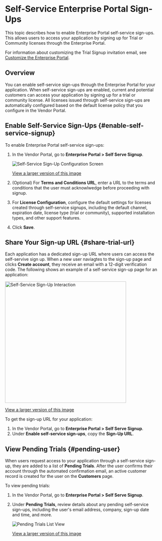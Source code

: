 # Self-Service Enterprise Portal Sign-Ups

This topic describes how to enable Enterprise Portal self-service sign-ups. This allows users to access your application by signing up for Trial or Community licenses through the Enterprise Portal.

For information about customizing the Trial Signup invitation email, see [Customize the Enterprise Portal](enterprise-portal-configure).

## Overview

You can enable self-service sign-ups through the Enterprise Portal for your application. When self-service sign-ups are enabled, current and potential customers can access your application by signing up for a trial or community license. All licenses issued through self-service sign-ups are automatically configured based on the default license policy that you configure in the Vendor Portal.

## Enable Self-Service Sign-Ups {#enable-self-service-signup}

To enable Enterprise Portal self-service sign-ups:

1. In the Vendor Portal, go to **Enterprise Portal > Self Serve Signup**. 

    ![Self-Service Sign-Up Configuration Screen](/images/self-serve-configure.png)

    [View a larger version of this image](/images/self-serve-configure.png)

1. (Optional) For **Terms and Conditions URL**, enter a URL to the terms and conditions that the user must acknowlwedge before proceeding with signup.

1. For **License Configuration**, configure the default settings for licenses created through self-service signups, including the default channel, expiration date, license type (trial or community), supported installation types, and other support features.

1. Click **Save**.

## Share Your Sign-up URL {#share-trial-url}

Each application has a dedicated sign-up URL where users can access the self-servive sign up. When a new user naviagtes to the sign-up page and clicks **Create account**, they receive an email with a 12-digit verification code. The following shows an example of a self-service sign-up page for an application:

<img alt="Self-Service Sign-Up Interaction" src="/images/self-serve-signup-screen.png" width="400px"/>

[View a larger version of this image](/images/self-serve-signup-screen.png)

To get the sign-up URL for your application:
1. In the Vendor Portal, go to **Enterprise Portal > Self Serve Signup**.
1. Under **Enable self-service sign-ups**, copy the **Sign-Up URL**.

## View Pending Trials {#pending-user}

When users request access to your application through a self-service sign-up, they are added to a list of **Pending Trials**. After the user confirms their account through the automated confirmation email, an active customer record is created for the user on the **Customers** page.

To view pending trials:

1. In the Vendor Portal, go to **Enterprise Portal > Self Serve Signup**.
1. Under **Pending Trials**, review details about any pending self-service sign-ups, including the user's email address, company, sign-up date and time, and more.

     ![Pending Trials List View](/images/pending-trial-user.png)

     [View a larger version of this image](/images/pending-trial-user.png)
